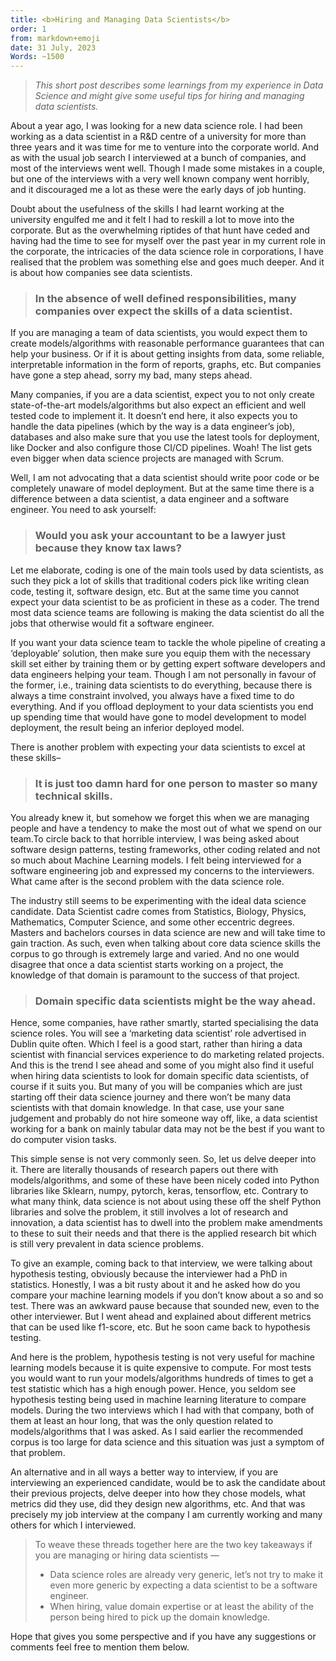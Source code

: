 ```yaml
---
title: <b>Hiring and Managing Data Scientists</b>
order: 1
from: markdown+emoji
date: 31 July, 2023
Words: ~1500
---
```


> *This short post describes some learnings from my experience in Data Science and might give some useful tips for hiring
and managing data scientists.*

About a year ago, I was looking for a new data science role. I had been working as a data scientist in a R&D centre of a university for more than three years and it was time for me to venture into the corporate world. And as with the usual job search I interviewed at  a bunch of companies, and most of the interviews went well. Though I made some mistakes in a couple, but one of the interviews with a very well known company went horribly, and it discouraged me a lot as these were the early days of job hunting.

Doubt about the usefulness of the skills I had learnt working at the university engulfed me and it felt I had to reskill a lot to move into the corporate. But as the overwhelming riptides of that hunt have ceded and having had the time to see for myself over the past year in my current role in the corporate, the intricacies of the data science role in corporations, I have realised that the problem was something else and goes much deeper. And it is about how companies see data scientists.

> ### In the absence of well defined responsibilities, many companies over expect the skills of a data scientist.

If you are managing a team of data scientists, you would expect them to create models/algorithms with reasonable performance guarantees that can help your business. Or if it is about getting insights from data, some reliable, interpretable information in the form of reports, graphs, etc. But companies have gone a step ahead, sorry my bad, many steps ahead.

Many companies, if you are a data scientist, expect you to not only create state-of-the-art models/algorithms but also expect an efficient and well tested code to implement it. It doesn’t end here, it also expects you to handle the data pipelines (which by the way is a data engineer’s job), databases and also make sure that you use the latest tools for deployment, like Docker and also configure those CI/CD pipelines. Woah! The list gets even bigger when data science projects are managed with Scrum.

Well, I am not advocating that a data scientist should write poor code or be completely unaware of model deployment. But at the same time there is a difference between a data scientist, a data engineer and a software engineer. You need to ask yourself:

> ### Would you ask your accountant to be a lawyer just because they know tax laws?

Let me elaborate, coding is one of the main tools used by  data scientists, as such they pick a lot of skills that traditional coders pick like writing clean code, testing it, software design, etc. But at the same time you cannot expect your data scientist to be as proficient in these as a coder. The trend most data science teams are following is making the data scientist do all the jobs that otherwise would fit a software engineer.

If you want your data science team to tackle the whole pipeline of creating a ‘deployable’ solution, then make sure you equip them with the necessary skill set either by training them or by getting expert software developers and data engineers helping your team. Though I am not personally in favour of the former, i.e., training data scientists to do everything, because there is always a time constraint involved, you always have a fixed time to do everything. And if you offload deployment to your data scientists you end up spending time that would have gone to model development to model deployment, the result being an inferior deployed model.

There is another problem with expecting your data scientists to excel at these skills–

> ### It is just too damn hard for one person to master so many technical skills.

You already knew it, but somehow we forget this when we are managing people and have a tendency to make the most out of what we spend on our team.To circle back to that horrible interview, I was being asked about software design patterns, testing frameworks, other coding related and not so much about Machine Learning models. I felt being interviewed for a software engineering job and expressed my concerns to the interviewers. What came after is the second problem with the data science role.


The industry still seems to be experimenting with the ideal data science candidate. Data Scientist cadre comes from Statistics, Biology, Physics, Mathematics, Computer Science, and some other eccentric degrees. Masters and bachelors courses in data science are new and will take time to gain traction. As such, even when talking about core data science skills the corpus to go through is extremely large and varied. And no one would disagree that once a data scientist starts working on a project, the knowledge of that domain is paramount to the success of that project.

> ### Domain specific data scientists might be the way ahead.

Hence, some companies, have rather smartly, started specialising the data science roles. You will see a ‘marketing data scientist’ role advertised in Dublin quite often. Which I feel is a good start, rather than hiring a data scientist with financial services experience to do marketing related projects. And this is the trend I see ahead and some of you might also find it useful when hiring data scientists to look for domain specific data scientists, of course if it suits you. But many of you will be companies which are just starting off their data science journey and there won’t be many data scientists with that domain knowledge. In that case, use your sane judgement and probably do not hire someone way off, like, a data scientist working for a bank on mainly tabular data may not be the best if you want to do computer vision tasks.


This simple sense is not very commonly seen. So, let us delve deeper into it. There are literally thousands of research papers out there with models/algorithms, and some of these have been nicely coded into Python libraries like Sklearn, numpy, pytorch, keras, tensorflow, etc. Contrary to what many think, data science is not about using these off the shelf Python libraries and solve the problem, it still involves a lot of research and innovation, a data scientist has to dwell into the problem make amendments to these to suit their needs and that there is the applied research bit which is still very prevalent in data science problems.

To give an example, coming back to that interview, we were talking about hypothesis testing, obviously because the interviewer had a PhD in statistics. Honestly, I was a bit rusty about it and he asked how do you compare your machine learning models if you don’t know about a so and so test. There was an awkward pause because that sounded new, even to the other interviewer. But I went ahead and explained about different metrics that can be used like f1-score, etc. But he soon came back to hypothesis testing.

And here is the problem, hypothesis testing is not very useful for machine learning models because it is quite expensive to compute. For most tests you would want to run your models/algorithms hundreds of times to get a test statistic which has a high enough power. Hence, you seldom see hypothesis testing being used in machine learning literature to compare models. During the two interviews which I had with that company, both of them at least an hour long, that was the only question related to models/algorithms that I was asked.  As I said earlier the recommended corpus is too large for data science and this situation was just a symptom of that problem.

An alternative and in all ways a better way to interview, if you are interviewing an experienced candidate, would be to ask the candidate about their previous projects, delve deeper into how they chose models, what metrics did they use, did they design new algorithms, etc. And that was precisely my  job interview at the company I am currently working and many others for which I interviewed.


> To weave these threads together here are the two key takeaways if you are managing or hiring data scientists ---
>
> - Data science roles are already very generic, let’s not try to make it even more generic  by expecting a data scientist to be a software engineer.
> - When hiring, value domain expertise or at least the ability of the person being hired to pick up the domain knowledge.

Hope that gives you some perspective and if you have any suggestions or comments feel free to mention them below.

